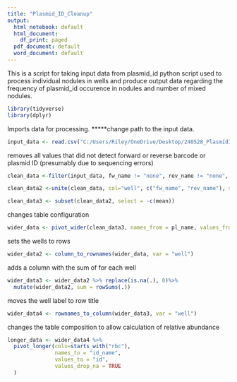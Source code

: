 ```yaml
---
title: "Plasmid_ID_Cleanup"
output:
  html_notebook: default
  html_document:
    df_print: paged
  pdf_document: default
  word_document: default
---
```


This is a script for taking input data from plasmid_id python script used to process individual nodules in wells and produce output data regarding the frequency of plasmid_id occurence in nodules and number of mixed nodules.

```r
library(tidyverse)
library(dplyr)
```

Imports data for processing. 
*****change path to the input data.

```r
input_data <- read.csv("C:/Users/Riley/OneDrive/Desktop/240528_PlasmidID_analysis/MasterScripts_240528/R_Studio/240528_Analysis/Gm50_3_RW_Clean.csv") 
```

removes all values that did not detect forward or reverse barcode or plasmid ID (presumably due to sequencing errors)

```r
clean_data <-filter(input_data, fw_name != "none", rev_name != "none", pl_name != "none")

clean_data2 <-unite(clean_data, col="well", c("fw_name", "rev_name"), sep="_")

clean_data3 <- subset(clean_data2, select = -c(mean))
```

changes table configuration

```r
wider_data <- pivot_wider(clean_data3, names_from = pl_name, values_from = count)
```

sets the wells to rows

```r
wider_data2 <- column_to_rownames(wider_data, var = "well")
```

adds a column with the sum of for each well

```r
wider_data3 <- wider_data2 %>% replace(is.na(.), 0)%>%
  mutate(wider_data2, sum = rowSums(.))
```

moves the well label to row title

```r
wider_data4 <- rownames_to_column(wider_data3, var = "well")
```

changes the table composition to allow calculation of relative abundance

```r
longer_data <- wider_data4 %>%
  pivot_longer(cols=starts_with("rbc"), 
               names_to = "id_name",
               values_to = "id",
               values_drop_na = TRUE
  )
```